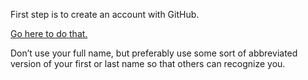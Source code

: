 

First step is to create an account with GitHub.


[Go here to do that.](https://github.com/join)

Don't use your full name, but preferably use some sort of abbreviated version of your first or last name so that others can recognize you.
